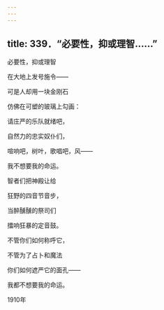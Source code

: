 ```yaml
---
---
---
```

title: 339．“必要性，抑或理智……”
---




必要性，抑或理智

在大地上发号施令——

可是人却用一块金刚石

仿佛在可塑的玻璃上勾画：

请庄严的乐队就绪吧，

自然力的忠实奴仆们，

喧响吧，树叶，歌唱吧，风——

我不想要我的命运。

智者们把神殿让给

狂野的四音节音步，

当醉醺醺的祭司们

擂响狂暴的定音鼓。

不管你们如何称呼它，

不管为了占卜和魔法

你们如何遮严它的面孔——

我都不想要我的命运。

1910年